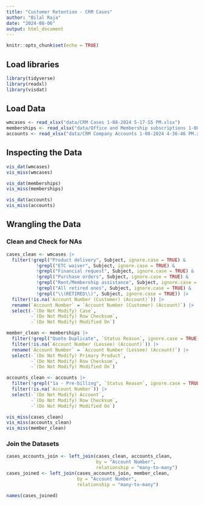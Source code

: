 ```yaml
---
title: "Customer Retention - CRM Cases"
author: "Bilal Raja"
date: "2024-08-06"
output: html_document
---
```


```r
knitr::opts_chunk$set(echo = TRUE)
```

## Load libraries

```r
library(tidyverse)
library(readxl)
library(visdat)
```

## Load Data

```r
wmcases <- read_xlsx("data/CRM Cases 1-08-2024 5-17-55 PM.xlsx")
memberships <- read_xlsx("data/Office and Membership subscriptions 1-08-2024 4-52-20 PM.xlsx")
accounts <- read_xlsx("data/CRM Company Accounts 1-08-2024 4-36-46 PM.xlsx")
```

## Inspecting the Data

```r
vis_dat(wmcases)
vis_miss(wmcases)
```

```r
vis_dat(memberships)
vis_miss(memberships)
```

```r
vis_dat(accounts)
vis_miss(accounts)
```

## Wrangling the Data

### Clean and Check for NAs

```r
cases_clean <- wmcases |>
  filter(!grepl("Product delivery", Subject, ignore.case = TRUE) &
           !grepl("ETC waiver", Subject, ignore.case = TRUE) &
           !grepl("Financial request", Subject, ignore.case = TRUE) &
           !grepl("Purchase orders", Subject, ignore.case = TRUE) &
           !grepl("Rent/Membership assistance", Subject, ignore.case = TRUE) &
           !grepl("All retired ones", Subject, ignore.case = TRUE) &
           !grepl("\\(RETIRED\\)", Subject, ignore.case = TRUE)) |>    #Based on supervisor's requirement
  filter(!is.na(`Account Number (Customer) (Account)`)) |>
  rename(`Account Number` = `Account Number (Customer) (Account)`) |>  #Rename the column
  select(-`(Do Not Modify) Case`,
         -`(Do Not Modify) Row Checksum`,
         -`(Do Not Modify) Modified On`)
```

```r
member_clean <- memberships |>
  filter(!grepl("Quote Duplicate", `Status Reason`, ignore.case = TRUE)) |>
  filter(!is.na(`Account Number (Lessee) (Account)`)) |>
  rename(`Account Number` = `Account Number (Lessee) (Account)`) |>
  select(-`(Do Not Modify) Primary Product`,
         -`(Do Not Modify) Row Checksum`,
         -`(Do Not Modify) Modified On`)
```

```r
accounts_clean <- accounts |>
  filter(!grepl("1a - Pre-billing", `Status Reason`, ignore.case = TRUE))|>
  filter(!is.na(`Account Number`)) |>
  select(-`(Do Not Modify) Account`, 
         -`(Do Not Modify) Row Checksum`, 
         -`(Do Not Modify) Modified On`)
```

```r
vis_miss(cases_clean)
vis_miss(accounts_clean)
vis_miss(member_clean)
```

### Join the Datasets

```r
cases_accounts_join <- left_join(cases_clean, accounts_clean, 
                                 by = "Account Number",
                                 relationship = "many-to-many")
cases_joined <- left_join(cases_accounts_join, member_clean,
                          by = "Account Number",
                          relationship = "many-to-many")
```

```r
names(cases_joined)
```

